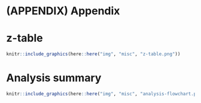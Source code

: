 # (APPENDIX) Appendix {-}

# z-table

```r
knitr::include_graphics(here::here("img", "misc", "z-table.png"))
```

# Analysis summary

```r
knitr::include_graphics(here::here("img", "misc", "analysis-flowchart.png"))
```
